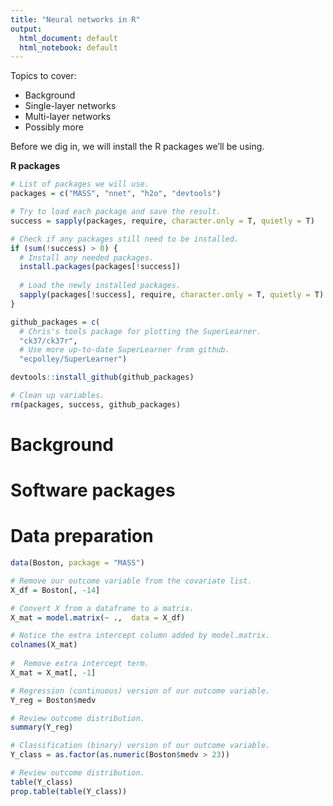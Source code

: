 ```yaml
---
title: "Neural networks in R"
output:
  html_document: default
  html_notebook: default
---
```


Topics to cover:

* Background
* Single-layer networks
* Multi-layer networks
* Possibly more


Before we dig in, we will install the R packages we'll be using.

**R packages**
```r
# List of packages we will use.
packages = c("MASS", "nnet", "h2o", "devtools")

# Try to load each package and save the result.
success = sapply(packages, require, character.only = T, quietly = T)

# Check if any packages still need to be installed.
if (sum(!success) > 0) {
  # Install any needed packages.
  install.packages(packages[!success])
  
  # Load the newly installed packages.
  sapply(packages[!success], require, character.only = T, quietly = T)
}

github_packages = c(
  # Chris's tools package for plotting the SuperLearner.
  "ck37/ck37r",
  # Use more up-to-date SuperLearner from github.
  "ecpolley/SuperLearner")

devtools::install_github(github_packages)

# Clean up variables.
rm(packages, success, github_packages)
```

# Background



# Software packages



# Data preparation

```r
data(Boston, package = "MASS")

# Remove our outcome variable from the covariate list.
X_df = Boston[, -14]

# Convert X from a dataframe to a matrix.
X_mat = model.matrix(~ .,  data = X_df)

# Notice the extra intercept column added by model.matrix.
colnames(X_mat)
                 
#  Remove extra intercept term.
X_mat = X_mat[, -1]

# Regression (continuous) version of our outcome variable.
Y_reg = Boston$medv

# Review outcome distribution.
summary(Y_reg)

# Classification (binary) version of our outcome variable.
Y_class = as.factor(as.numeric(Boston$medv > 23))

# Review outcome distribution.
table(Y_class)
prop.table(table(Y_class))

```

